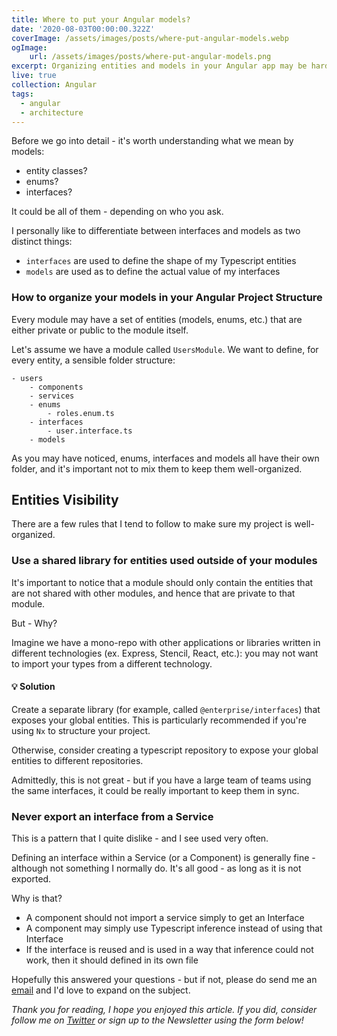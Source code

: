 ```yaml
---
title: Where to put your Angular models?
date: '2020-08-03T00:00:00.322Z'
coverImage: /assets/images/posts/where-put-angular-models.webp
ogImage:
    url: /assets/images/posts/where-put-angular-models.png
excerpt: Organizing entities and models in your Angular app may be hard. This article explains where to put your entities and what mistakes to watch out for
live: true
collection: Angular
tags:
  - angular
  - architecture
---
```


Before we go into detail - it's worth understanding what we mean by models:

- entity classes?
- enums?
- interfaces?

It could be all of them - depending on who you ask.

I personally like to differentiate between interfaces and models as two distinct things:

- `interfaces` are used to define the shape of my Typescript entities
- `models` are used as to define the actual value of my interfaces

### How to organize your models in your Angular Project Structure

Every module may have a set of entities (models, enums, etc.) that are either private or public to the module itself.

Let's assume we have a module called `UsersModule`. We want to define, for every entity, a sensible folder structure:

```
- users
    - components
    - services
    - enums
        - roles.enum.ts
    - interfaces
        - user.interface.ts
    - models
```

As you may have noticed, enums, interfaces and models all have their own folder, and it's important not to mix them to keep them well-organized.

## Entities Visibility

There are a few rules that I tend to follow to make sure my project is well-organized.

### Use a shared library for entities used outside of your modules

It's important to notice that a module should only contain the entities that are not shared with other modules, and hence that are private to that module.

But - Why?

Imagine we have a mono-repo with other applications or libraries written in different technologies (ex. Express, Stencil, React, etc.): you may not want to import your types from a different technology.

#### 💡 Solution
Create a separate library (for example, called `@enterprise/interfaces`) that exposes your global entities. This is particularly recommended if you're using `Nx` to structure your project.

Otherwise, consider creating a typescript repository to expose your global entities to different repositories.

Admittedly, this is not great - but if you have a large team of teams using the same interfaces, it could be really important to keep them in sync.

### Never export an interface from a Service

This is a pattern that I quite dislike - and I see used very often.

Defining an interface within a Service (or a Component) is generally fine - although not something I normally do. It's all good - as long as it is not exported.

Why is that?

- A component should not import a service simply to get an Interface
- A component may simply use Typescript inference instead of using that Interface
- If the interface is reused and is used in a way that inference could not work, then it should defined in its own file

Hopefully this answered your questions - but if not, please do send me an [email](mailto:giancarlo@frontend.consulting) and I'd love to expand on the subject.

_Thank you for reading, I hope you enjoyed this article. If you did, consider follow me on [Twitter](https://twitter.com/gc_psk) or sign up to the Newsletter using the form below!_
